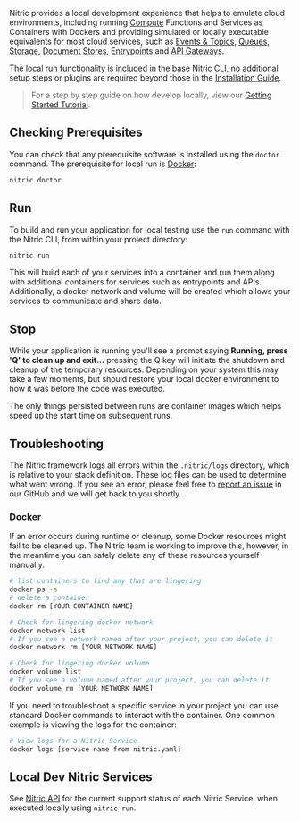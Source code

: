 Nitric provides a local development experience that helps to emulate cloud environments, including running [Compute](/docs/intro/concepts/compute) Functions and Services as Containers with Dockers and providing simulated or locally executable equivalents for most cloud services, such as [Events & Topics](/docs/reference/api/events), [Queues](/docs/reference/api/queues), [Storage](/docs/reference/api/storage), [Document Stores](/docs/reference/api/documents), [Entrypoints](/docs/reference/project/entrypoints) and [API Gateways](/docs/reference/project/api-gateways).

The local run functionality is included in the base [Nitric CLI](/docs/reference/cli), no additional setup steps or plugins are required beyond those in the [Installation Guide](/docs/getting-started/installation).

> For a step by step guide on how develop locally, view our [Getting Started Tutorial](/docs/getting-started/multi-cloud).

## Checking Prerequisites

You can check that any prerequisite software is installed using the `doctor` command. The prerequisite for local run is <a target="_blank" href="https://docker.com">Docker</a>:

```bash
nitric doctor
```

## Run

To build and run your application for local testing use the `run` command with the Nitric CLI, from within your project directory:

```bash
nitric run
```

This will build each of your services into a container and run them along with additional containers for services such as entrypoints and APIs. Additionally, a docker network and volume will be created which allows your services to communicate and share data.

## Stop

While your application is running you'll see a prompt saying **Running, press 'Q' to clean up and exit...** pressing the Q key will initiate the shutdown and cleanup of the temporary resources. Depending on your system this may take a few moments, but should restore your local docker environment to how it was before the code was executed.

The only things persisted between runs are container images which helps speed up the start time on subsequent runs.

## Troubleshooting

The Nitric framework logs all errors within the `.nitric/logs` directory, which is relative to your stack definition. These log files can be used to determine what went wrong.
If you see an error, please feel free to <a target="_blank" href="https://github.com/nitrictech/nitric/issues/new?assignees=&labels=&template=bug_report.md&title=%27Create%20bug%20report%27">report an issue</a> in our GitHub and we will get back to you shortly.

### Docker

If an error occurs during runtime or cleanup, some Docker resources might fail to be cleaned up. The Nitric team is working to improve this, however, in the meantime you can safely delete any of these resources yourself manually.

```bash
# list containers to find any that are lingering
docker ps -a
# delete a container
docker rm [YOUR CONTAINER NAME]

# Check for lingering docker network
docker network list
# If you see a network named after your project, you can delete it
docker network rm [YOUR NETWORK NAME]

# Check for lingering docker volume
docker volume list
# If you see a volume named after your project, you can delete it
docker volume rm [YOUR NETWORK NAME]
```

If you need to troubleshoot a specific service in your project you can use standard Docker commands to interact with the container. One common example is viewing the logs for the container:

```bash
# View logs for a Nitric Service
docker logs [service name from nitric.yaml]
```

## Local Dev Nitric Services

See [Nitric API](/docs/intro/concepts/nitric-apis) for the current support status of each Nitric Service, when executed locally using `nitric run`.
